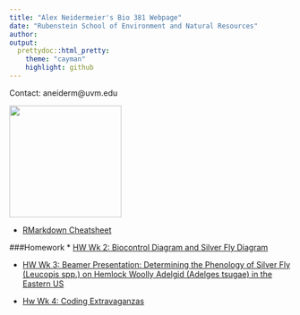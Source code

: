 ```yaml
---
title: "Alex Neidermeier's Bio 381 Webpage"
date: "Rubenstein School of Environment and Natural Resources"
author: 
output: 
  prettydoc::html_pretty:
    theme: "cayman"
    highlight: github
---
```


<p align="center">
Contact: aneiderm@uvm.edu

<img src="Zoltar.jpeg" width="200" height="200" />

* [RMarkdown Cheatsheet](https://www.rstudio.com/wp-content/uploads/2015/02/rmarkdown-cheatsheet.pdf) 

###Homework
* [HW Wk 2: Biocontrol Diagram and Silver Fly Diagram](Graphs_for_wk_2.html)

* [HW Wk 3: Beamer Presentation: Determining the Phenology of Silver Fly (Leucopis spp.) on Hemlock Woolly Adelgid (Adelges tsugae) in the Eastern US](PractivePresentation.pdf)

* [Hw Wk 4: Coding Extravaganzas](HW4.html)
